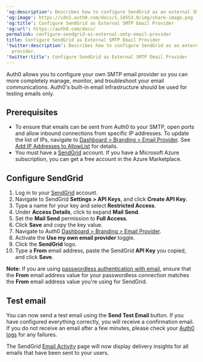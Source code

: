 ---
'og:description': Describes how to configure SendGrid as an external SMTP email provider.
'og:image': https://cdn2.auth0.com/docs/1.14553.0/img/share-image.png
'og:title': Configure SendGrid as External SMTP Email Provider
'og:url': https://auth0.com/docs/
permalink: configure-sendgrid-as-external-smtp-email-provider
title: Configure SendGrid as External SMTP Email Provider
'twitter:description': Describes how to configure SendGrid as an external SMTP email
  provider.
'twitter:title': Configure SendGrid as External SMTP Email Provider
---
Auth0 allows you to configure your own SMTP email provider so you can more completely manage, monitor, and troubleshoot your email communications. Auth0's built-in email infrastructure should be used for testing emails only.

## Prerequisites

* To ensure that emails can be sent from Auth0 to your SMTP, open ports and allow inbound connections from specific IP addresses. To update the list of IPs, navigate to [Dashboard > Branding > Email Provider](https://manage.auth0.com/#/branding/email_provider). See [Add IP Addresses to AllowList](/docs/secure/security-guidance/data-security/allowlist) for details.
* You must have a [SendGrid](https://sendgrid.com) account. If you have a Microsoft Azure subscription, you can get a free account in the Azure Marketplace.

## Configure SendGrid

1. Log in to your [SendGrid](https://sendgrid.com) account.
2. Navigate to SendGrid **Settings > API Keys**, and click **Create API Key**.
3. Type a name for your key and select **Restricted Access**.
4. Under **Access Details**, click to expand **Mail Send**.
5. Set the **Mail Send** permission to **Full Access**.
6. Click **Save** and copy the key value.
7. Navigate to Auth0 [Dashboard > Branding > Email Provider](https://manage.auth0.com/#/branding/email_provider).
8. Activate the **Use my own email provider** toggle.
9. Click the **SendGrid** logo.
10. Type a **From** email address, paste the SendGrid **API Key** you copied, and click **Save**.

**Note:** If you are using [passwordless authentication with email](/docs/authenticate/passwordless#email), ensure that the **From** email address value for your <Tooltip tip="Passwordless: Form of authentication that does not rely on a password as the first factor." cta="View Glossary" href="/docs/glossary?term=passwordless">passwordless</Tooltip> connection matches the **From** email address value you're using for SendGrid.

## Test email

You can now send a test email using the **Send Test Email** button. If you have configured everything correctly, you will receive a confirmation email. If you do not receive an email after a few minutes, please check your [Auth0 logs](https://manage.auth0.com/#/logs) for any failures.

The SendGrid [Email Activity](https://sendgrid.com/logs/index) page will now display delivery insights for all emails that have been sent to your users.